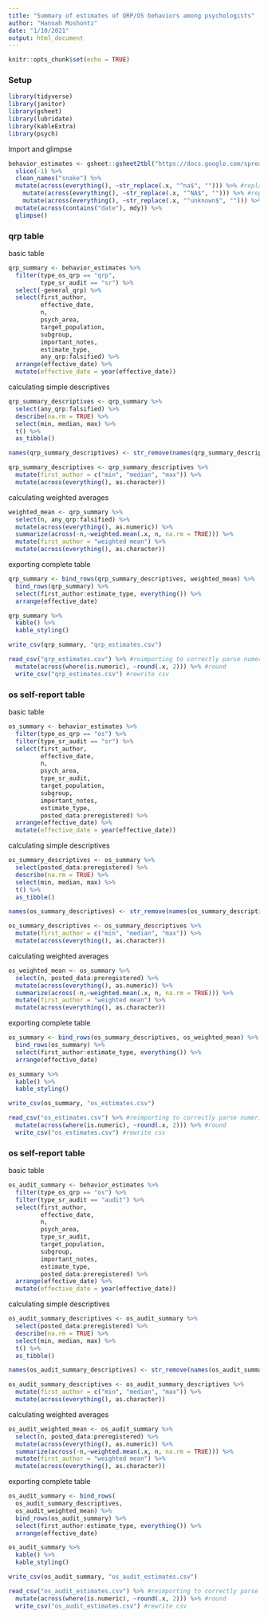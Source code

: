 ```yaml
---
title: "Summary of estimates of QRP/OS behaviors among psychologists"
author: "Hannah Moshontz"
date: "1/10/2021"
output: html_document
---
```


```r
knitr::opts_chunk$set(echo = TRUE)
```

### Setup

```r
library(tidyverse)
library(janitor)
library(gsheet)
library(lubridate)
library(kableExtra)
library(psych)
```

Import and glimpse
```r
behavior_estimates <- gsheet::gsheet2tbl("https://docs.google.com/spreadsheets/d/1fY6gPYEY3283W3RPT1u5DmMwuAc-mFZoDdfUb4vcvEI/edit#gid=1789844879") %>% 
  slice(-1) %>% 
  clean_names("snake") %>% 
  mutate(across(everything(), ~str_replace(.x, "^na$", ""))) %>% #replace "na" with null
    mutate(across(everything(), ~str_replace(.x, "^NA$", ""))) %>% #replace "NA" with null
    mutate(across(everything(), ~str_replace(.x, "^unknown$", ""))) %>% #replace "unknown" with null
  mutate(across(contains("date"), mdy)) %>% 
  glimpse()
```

### qrp table

basic table
```r
qrp_summary <- behavior_estimates %>% 
  filter(type_os_qrp == "qrp",
         type_sr_audit == "sr") %>% 
  select(-general_qrp) %>% 
  select(first_author,
         effective_date,
         n,
         psych_area,
         target_population,
         subgroup,
         important_notes,
         estimate_type,
         any_qrp:falsified) %>% 
  arrange(effective_date) %>% 
  mutate(effective_date = year(effective_date)) 
```

calculating simple descriptives
```r
qrp_summary_descriptives <- qrp_summary %>% 
  select(any_qrp:falsified) %>% 
  describe(na.rm = TRUE) %>% 
  select(min, median, max) %>% 
  t() %>% 
  as_tibble()

names(qrp_summary_descriptives) <- str_remove(names(qrp_summary_descriptives), "\\*")

qrp_summary_descriptives <- qrp_summary_descriptives %>% 
  mutate(first_author = c("min", "median", "max")) %>%
  mutate(across(everything(), as.character))
```

calculating weighted averages
```r
weighted_mean <- qrp_summary %>% 
  select(n, any_qrp:falsified) %>% 
  mutate(across(everything(), as.numeric)) %>% 
  summarize(across(-n,~weighted.mean(.x, n, na.rm = TRUE))) %>% 
  mutate(first_author = "weighted mean") %>%  
  mutate(across(everything(), as.character))
```

exporting complete table
```r
qrp_summary <- bind_rows(qrp_summary_descriptives, weighted_mean) %>%
  bind_rows(qrp_summary) %>% 
  select(first_author:estimate_type, everything()) %>%
  arrange(effective_date)

qrp_summary %>% 
  kable() %>% 
  kable_styling()

write_csv(qrp_summary, "qrp_estimates.csv")

read_csv("qrp_estimates.csv") %>% #reimporting to correctly parse numeric
  mutate(across(where(is.numeric), ~round(.x, 2))) %>% #round
  write_csv("qrp_estimates.csv") #rewrite csv

```


### os self-report table

basic table
```r
os_summary <- behavior_estimates %>% 
  filter(type_os_qrp == "os") %>% 
  filter(type_sr_audit == "sr") %>% 
  select(first_author,
         effective_date,
         n,
         psych_area,
         type_sr_audit,
         target_population,
         subgroup,
         important_notes,
         estimate_type,
         posted_data:preregistered) %>% 
  arrange(effective_date) %>% 
  mutate(effective_date = year(effective_date)) 
```

calculating simple descriptives
```r
os_summary_descriptives <- os_summary %>% 
  select(posted_data:preregistered) %>% 
  describe(na.rm = TRUE) %>% 
  select(min, median, max) %>% 
  t() %>% 
  as_tibble()

names(os_summary_descriptives) <- str_remove(names(os_summary_descriptives), "\\*")

os_summary_descriptives <- os_summary_descriptives %>% 
  mutate(first_author = c("min", "median", "max")) %>%
  mutate(across(everything(), as.character))
```

calculating weighted averages
```r
os_weighted_mean <- os_summary %>% 
  select(n, posted_data:preregistered) %>% 
  mutate(across(everything(), as.numeric)) %>% 
  summarize(across(-n,~weighted.mean(.x, n, na.rm = TRUE))) %>% 
  mutate(first_author = "weighted mean") %>%  
  mutate(across(everything(), as.character))
```

exporting complete table
```r
os_summary <- bind_rows(os_summary_descriptives, os_weighted_mean) %>%
  bind_rows(os_summary) %>% 
  select(first_author:estimate_type, everything()) %>%
  arrange(effective_date)

os_summary %>% 
  kable() %>% 
  kable_styling()

write_csv(os_summary, "os_estimates.csv")

read_csv("os_estimates.csv") %>% #reimporting to correctly parse numeric
  mutate(across(where(is.numeric), ~round(.x, 2))) %>% #round
  write_csv("os_estimates.csv") #rewrite csv
```


### os self-report table

basic table
```r
os_audit_summary <- behavior_estimates %>% 
  filter(type_os_qrp == "os") %>% 
  filter(type_sr_audit == "audit") %>% 
  select(first_author,
         effective_date,
         n,
         psych_area,
         type_sr_audit,
         target_population,
         subgroup,
         important_notes,
         estimate_type,
         posted_data:preregistered) %>% 
  arrange(effective_date) %>% 
  mutate(effective_date = year(effective_date)) 
```

calculating simple descriptives
```r
os_audit_summary_descriptives <- os_audit_summary %>% 
  select(posted_data:preregistered) %>% 
  describe(na.rm = TRUE) %>% 
  select(min, median, max) %>% 
  t() %>% 
  as_tibble()

names(os_audit_summary_descriptives) <- str_remove(names(os_audit_summary_descriptives), "\\*")

os_audit_summary_descriptives <- os_audit_summary_descriptives %>% 
  mutate(first_author = c("min", "median", "max")) %>%
  mutate(across(everything(), as.character))
```

calculating weighted averages
```r
os_audit_weighted_mean <- os_audit_summary %>% 
  select(n, posted_data:preregistered) %>% 
  mutate(across(everything(), as.numeric)) %>% 
  summarize(across(-n,~weighted.mean(.x, n, na.rm = TRUE))) %>% 
  mutate(first_author = "weighted mean") %>%  
  mutate(across(everything(), as.character))
```

exporting complete table
```r
os_audit_summary <- bind_rows(
  os_audit_summary_descriptives, 
  os_audit_weighted_mean) %>%
  bind_rows(os_audit_summary) %>% 
  select(first_author:estimate_type, everything()) %>%
  arrange(effective_date)

os_audit_summary %>% 
  kable() %>% 
  kable_styling()

write_csv(os_audit_summary, "os_audit_estimates.csv")

read_csv("os_audit_estimates.csv") %>% #reimporting to correctly parse numeric
  mutate(across(where(is.numeric), ~round(.x, 2))) %>% #round
  write_csv("os_audit_estimates.csv") #rewrite csv
```


